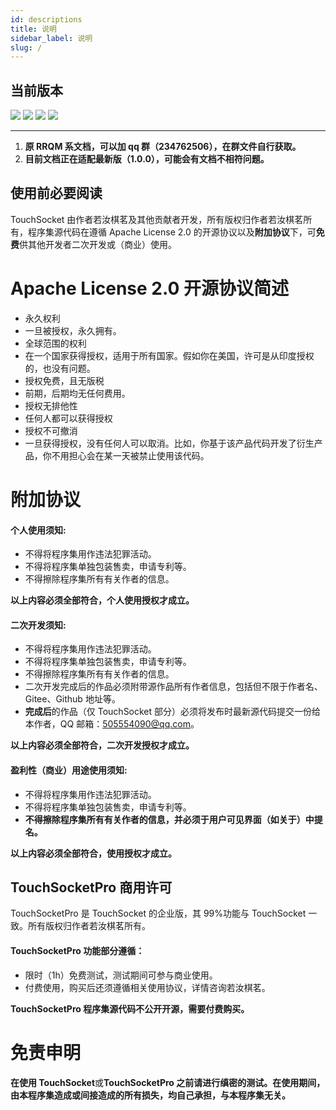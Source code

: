 ```yaml
---
id: descriptions
title: 说明
sidebar_label: 说明
slug: /
---
```


## 当前版本

![](https://img.shields.io/nuget/v/TouchSocket.svg?label=TouchSocket#crop=0&crop=0&crop=1&crop=1&height=25&id=nWQ9P&originHeight=20&originWidth=126&originalType=binary&ratio=1&rotation=0&showTitle=false&status=done&style=none&title=&width=160) ![](https://img.shields.io/nuget/v/TouchSocket.AspNetCore.svg?label=TouchSocket.AspNetCore#crop=0&crop=0&crop=1&crop=1&height=25&id=FWXGC&originHeight=20&originWidth=194&originalType=binary&ratio=1&rotation=0&showTitle=false&status=done&style=none&title=&width=245)
![](https://img.shields.io/nuget/v/TouchSocketPro.svg?label=TouchSocketPro#crop=0&crop=0&crop=1&crop=1&height=25&id=oHu5g&originHeight=20&originWidth=144&originalType=binary&ratio=1&rotation=0&showTitle=false&status=done&style=none&title=&width=179) ![](https://img.shields.io/nuget/v/TouchSocketPro.AspNetCore.svg?label=TouchSocketPro.AspNetCore#crop=0&crop=0&crop=1&crop=1&height=25&id=K0VEy&originHeight=20&originWidth=212&originalType=binary&ratio=1&rotation=0&showTitle=false&status=done&style=none&title=&width=261)

---

1. **原 RRQM 系文档，可以加 qq 群（234762506），在群文件自行获取。**
2. **目前文档正在适配最新版（1.0.0），可能会有文档不相符问题。**

## 使用前必要阅读

TouchSocket 由作者若汝棋茗及其他贡献者开发，所有版权归作者若汝棋茗所有，程序集源代码在遵循 Apache License 2.0 的开源协议以及**附加协议**下，可**免费**供其他开发者二次开发或（商业）使用。

# Apache License 2.0 开源协议简述

- 永久权利
- 一旦被授权，永久拥有。
- 全球范围的权利
- 在一个国家获得授权，适用于所有国家。假如你在美国，许可是从印度授权的，也没有问题。
- 授权免费，且无版税
- 前期，后期均无任何费用。
- 授权无排他性
- 任何人都可以获得授权
- 授权不可撤消
- 一旦获得授权，没有任何人可以取消。比如，你基于该产品代码开发了衍生产品，你不用担心会在某一天被禁止使用该代码。

# 附加协议

#### 个人使用须知:

- 不得将程序集用作违法犯罪活动。
- 不得将程序集单独包装售卖，申请专利等。
- 不得擦除程序集所有有关作者的信息。

**以上内容必须全部符合，个人使用授权才成立。**

#### 二次开发须知:

- 不得将程序集用作违法犯罪活动。
- 不得将程序集单独包装售卖，申请专利等。
- 不得擦除程序集所有有关作者的信息。
- 二次开发完成后的作品必须附带源作品所有作者信息，包括但不限于作者名、Gitee、Github 地址等。
- **完成后**的作品（仅 TouchSocket 部分）必须将发布时最新源代码提交一份给本作者，QQ 邮箱：505554090@qq.com。

**以上内容必须全部符合，二次开发授权才成立。**

#### 盈利性（商业）用途使用须知:

- 不得将程序集用作违法犯罪活动。
- 不得将程序集单独包装售卖，申请专利等。
- **不得擦除程序集所有有关作者的信息，并必须于用户可见界面（如关于）中提名。**

**以上内容必须全部符合，使用授权才成立。**

## TouchSocketPro 商用许可

TouchSocketPro 是 TouchSocket 的企业版，其 99%功能与 TouchSocket 一致。所有版权归作者若汝棋茗所有。

#### TouchSocketPro 功能部分遵循：

- 限时（1h）免费测试，测试期间可参与商业使用。
- 付费使用，购买后还须遵循相关使用协议，详情咨询若汝棋茗。

**TouchSocketPro 程序集源代码不公开开源，需要付费购买。**

# 免责申明

**在使用 TouchSocket**或**TouchSocketPro 之前请进行缜密的测试。在使用期间，由本程序集造成或间接造成的所有损失，均自己承担，与本程序集无关。**
